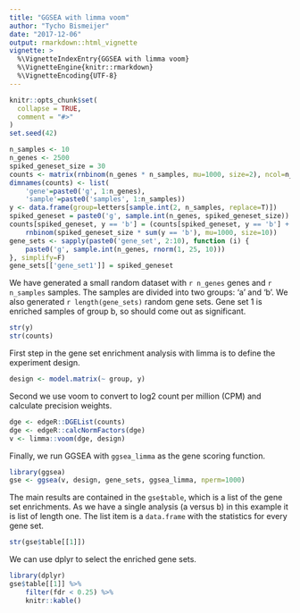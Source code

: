 ```yaml
---
title: "GGSEA with limma voom"
author: "Tycho Bismeijer"
date: "2017-12-06"
output: rmarkdown::html_vignette
vignette: >
  %\VignetteIndexEntry{GGSEA with limma voom}
  %\VignetteEngine{knitr::rmarkdown}
  %\VignetteEncoding{UTF-8}
---
```


```r
knitr::opts_chunk$set(
  collapse = TRUE,
  comment = "#>"
)
set.seed(42)
```


```r
n_samples <- 10
n_genes <- 2500
spiked_geneset_size = 30
counts <- matrix(rnbinom(n_genes * n_samples, mu=1000, size=2), ncol=n_samples)
dimnames(counts) <- list(
    'gene'=paste0('g', 1:n_genes),
    'sample'=paste0('samples', 1:n_samples))
y <- data.frame(group=letters[sample.int(2, n_samples, replace=T)])
spiked_geneset = paste0('g', sample.int(n_genes, spiked_geneset_size))
counts[spiked_geneset, y == 'b'] = (counts[spiked_geneset, y == 'b'] + 
    rnbinom(spiked_geneset_size * sum(y == 'b'), mu=1000, size=10))
gene_sets <- sapply(paste0('gene_set', 2:10), function (i) {
    paste0('g', sample.int(n_genes, rnorm(1, 25, 10)))
}, simplify=F)
gene_sets[['gene_set1']] = spiked_geneset
```

We have generated a small random dataset with `r n_genes` genes and
`r n_samples` samples. The samples are divided into two groups: 'a' and 'b'.
We also generated `r length(gene_sets)` random gene sets. Gene set 1 is enriched
samples of group b, so should come out as significant.

```r
str(y)
str(counts)
```

First step in the gene set enrichment analysis with limma is to define the experiment design.
```r
design <- model.matrix(~ group, y)
```

Second we use voom to convert to log2 count per million (CPM) and
calculate precision weights.
```r
dge <- edgeR::DGEList(counts)
dge <- edgeR::calcNormFactors(dge)
v <- limma::voom(dge, design)
```

Finally, we run GGSEA with `ggsea_limma` as the gene scoring function. 
```r
library(ggsea)
gse <- ggsea(v, design, gene_sets, ggsea_limma, nperm=1000)
```

The main results are contained in the `gse$table`, which is a list of the gene
set enrichments. As we have a single analysis (a versus b) in this example it is
list of length one. The list item is a `data.frame` with the statistics for
every gene set.

```r
str(gse$table[[1]])
```

We can use dplyr to select the enriched gene sets.

```r
library(dplyr)
gse$table[[1]] %>%
    filter(fdr < 0.25) %>%
    knitr::kable()
```
